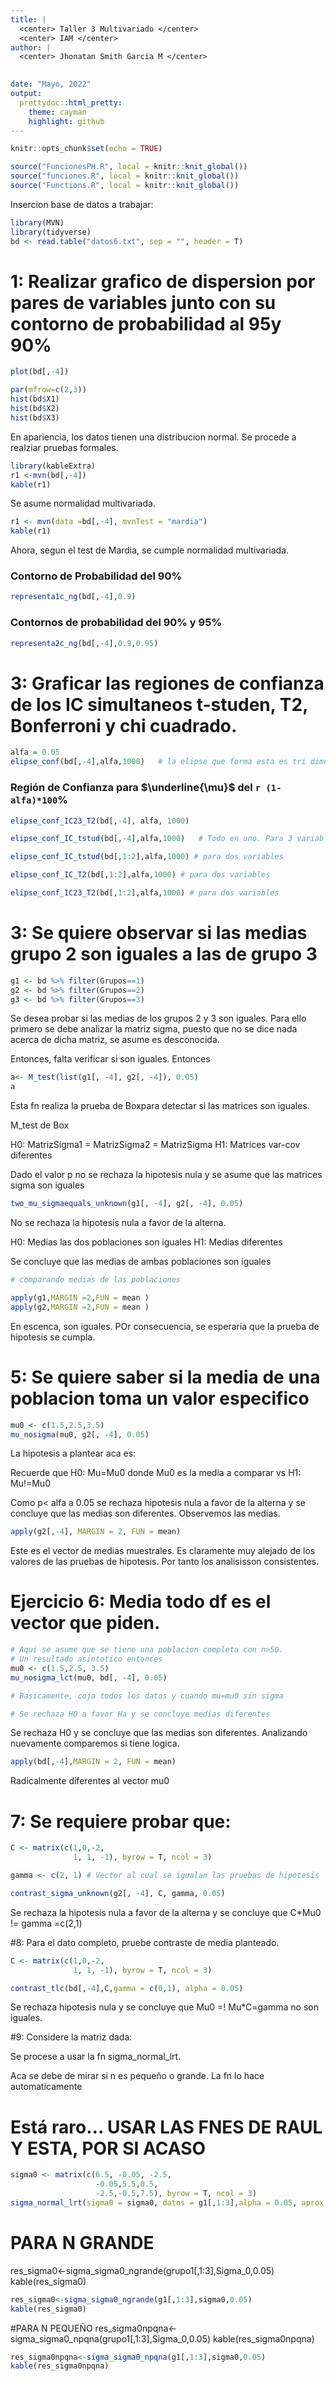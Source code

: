 ```yaml
---
title: | 
  <center> Taller 3 Multivariado </center>
  <center> IAM </center>
author: | 
  <center> Jhonatan Smith Garcia M </center>

  
date: "Mayo, 2022"
output:
  prettydoc::html_pretty:
    theme: cayman
    highlight: github
---
```


```r
knitr::opts_chunk$set(echo = TRUE)
```


```r
source("FuncionesPH.R", local = knitr::knit_global())
source("funciones.R", local = knitr::knit_global())
source("Functions.R", local = knitr::knit_global())


```

Insercion base de datos a trabajar:

```r
library(MVN)
library(tidyverse)
bd <- read.table("datos6.txt", sep = "", header = T)
```


# 1: Realizar grafico de dispersion por pares de variables junto con su contorno de probabilidad al 95y 90%


```r
plot(bd[,-4])
```

```r
par(mfrow=c(2,3))
hist(bd$X1)
hist(bd$X2)
hist(bd$X3)
```
En apariencia, los datos tienen una distribucion normal.
Se procede a realziar pruebas formales.

```r
library(kableExtra)
r1 <-mvn(bd[,-4])
kable(r1)
```

Se asume normalidad multivariada.

```r
r1 <- mvn(data =bd[,-4], mvnTest = "mardia")
kable(r1)
```

Ahora, segun el test de Mardia, se cumple normalidad multivariada.




### **Contorno de Probabilidad del $90\%$**

```r

representa1c_ng(bd[,-4],0.9)   

```

### **Contornos de probabilidad del $90\%$ y $95\%$**

```r
representa2c_ng(bd[,-4],0.9,0.95)   
```

# 3: Graficar las regiones de confianza de los IC simultaneos t-studen, T2, Bonferroni y chi cuadrado.

```r
alfa = 0.05
elipse_conf(bd[,-4],alfa,1000)   # la elipse que forma esta es tri dimensional. Selecione el numero de vbles que desee trabajar y le crea lo que pide
```

### **Región de Confianza para $\underline{\mu}$ del `r (1-alfa)*100`$\%$**

```r
elipse_conf_IC23_T2(bd[,-4], alfa, 1000)
```


```r
elipse_conf_IC_tstud(bd[,-4],alfa,1000)   # Todo en uno. Para 3 variables
```

```r
elipse_conf_IC_tstud(bd[,1:2],alfa,1000) # para dos variables
```

```r
elipse_conf_IC_T2(bd[,1:2],alfa,1000) # para dos variables
```

```r
elipse_conf_IC23_T2(bd[,1:2],alfa,1000) # para dos variables
```


# 3: Se quiere observar si las medias grupo 2 son iguales a las de grupo 3

```r

g1 <- bd %>% filter(Grupos==1)
g2 <- bd %>% filter(Grupos==2)
g3 <- bd %>% filter(Grupos==3)


```

Se desea probar si las medias de los grupos 2 y 3 son iguales. Para ello primero se debe analizar la matriz sigma, puesto que no se dice nada acerca de dicha matriz, se asume es desconocida. 

Entonces, falta verificar si son iguales. Entonces

```r
a<- M_test(list(g1[, -4], g2[, -4]), 0.05)
a
```
Esta fn realiza la prueba de Boxpara detectar si las matrices son iguales.


M_test de Box

H0: MatrizSigma1 = MatrizSigma2 = MatrizSigma
H1: Matrices var-cov diferentes

Dado el valor p no se rechaza la hipotesis nula y se asume que las matrices sigma son iguales

```r
two_mu_sigmaequals_unknown(g1[, -4], g2[, -4], 0.05)
```
No se rechaza la hipotesis nula a favor de la alterna.

H0: Medias las dos poblaciones son iguales
H1: Medias diferentes


Se concluye que las medias de ambas poblaciones son iguales

```r
# comparando medias de las poblaciones

apply(g1,MARGIN =2,FUN = mean )
apply(g2,MARGIN =2,FUN = mean )

```
En escenca, son iguales. POr consecuencia, se esperaria que la prueba de hipotesis se cumpla.

# 5: Se quiere saber si la media de una poblacion toma un valor especifico

```r
mu0 <- c(1.5,2.5,3.5)
mu_nosigma(mu0, g2[, -4], 0.05)

```
La hipotesis a plantear aca es:

 Recuerde que H0: Mu=Mu0 donde Mu0 es la media a comparar vs H1: Mu!=Mu0
 
 Como p< alfa a 0.05 se rechaza hipotesis nula a favor de la alterna y se concluye que las medias son diferentes. Observemos las medias.
 
```r

apply(g2[,-4], MARGIN = 2, FUN = mean)

```
 Este es el vector de medias muestrales. Es claramente muy alejado de los valores de las pruebas de hipotesis. Por tanto los analisisson consistentes. 
 
# Ejercicio 6: Media todo df es el vector que piden.

```r

# Aqui se asume que se tiene una poblacion completa con n>50.
# Un resultado asintotico entonces
mu0 <- c(1.5,2.5, 3.5)
mu_nosigma_lct(mu0, bd[, -4], 0.05)

# Basicamente, coja todos los datos y cuando mu=mu0 sin sigma

# Se rechaza H0 a favor Ha y se concluye medias diferentes


```
Se rechaza H0 y se concluye que las medias son diferentes. Analizando nuevamente comparemos si tiene logica.

```r
apply(bd[,-4],MARGIN = 2, FUN = mean)
```
Radicalmente diferentes al vector mu0

# 7: Se requiere probar que:

```r

C <- matrix(c(1,0,-2,
              1, 1, -1), byrow = T, ncol = 3)

gamma <- c(2, 1) # Vector al cual se igualan las pruebas de hipotesis

contrast_sigma_unknown(g2[, -4], C, gamma, 0.05)


```
Se rechaza la hipotesis nula a favor de la alterna y se concluye que C*Mu0 != gamma =c(2,1)

#8: Para el dato completo, pruebe contraste de media planteado.

```r
C <- matrix(c(1,0,-2,
              1, 1, -1), byrow = T, ncol = 3)

contrast_tlc(bd[,-4],C,gamma = c(0,1), alpha = 0.05)
```

Se rechaza hipotesis nula y se concluye que Mu0 =! Mu*C=gamma no son iguales. 


#9: Considere la matriz dada:

Se procese a usar la fn sigma_normal_lrt.

Aca se debe de mirar si n es pequeño o grande. La fn lo hace automaticamente


# Está raro... USAR LAS FNES DE RAUL Y ESTA, POR SI ACASO
```r
sigma0 <- matrix(c(6.5, -0.05, -2.5,
                   -0.05,5.5,0.5,
                   -2.5,-0.5,7.5), byrow = T, ncol = 3)
sigma_normal_lrt(sigma0 = sigma0, datos = g1[,1:3],alpha = 0.05, aprox = T)
```
# PARA N GRANDE
res_sigma0<-sigma_sigma0_ngrande(grupo1[,1:3],Sigma_0,0.05) 
kable(res_sigma0)

```r
res_sigma0<-sigma_sigma0_ngrande(g1[,1:3],sigma0,0.05) 
kable(res_sigma0)

```

#PARA N PEQUEÑO
res_sigma0npqna<-sigma_sigma0_npqna(grupo1[,1:3],Sigma_0,0.05) 
kable(res_sigma0npqna)

```r
res_sigma0npqna<-sigma_sigma0_npqna(g1[,1:3],sigma0,0.05) 
kable(res_sigma0npqna)
```

